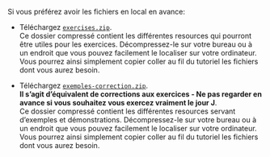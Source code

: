 Si vous préférez avoir les fichiers en local en avance:

- Téléchargez [`exercises.zip`](exercices.zip).  
  Ce dossier compressé contient les différentes resources qui pourront être utiles pour les exercices. Décompressez-le sur votre bureau ou à un endroit que vous pouvez facilement le localiser sur votre ordinateur. Vous pourrez ainsi simplement copier coller au fil du tutoriel les fichiers dont vous aurez besoin. 

- Téléchargez [`exemples-correction.zip`](exemples-correction.zip).  
  **Il s'agit d'équivalent de corrections aux exercices - Ne pas regarder en avance si vous souhaitez vous exercez vraiment le jour J**.  
  Ce dossier compressé contient les différentes resources servant d'exemples et démonstrations. Décompressez-le sur votre bureau ou à un endroit que vous pouvez facilement le localiser sur votre ordinateur. Vous pourrez ainsi simplement copier coller au fil du tutoriel les fichiers dont vous aurez besoin. 

